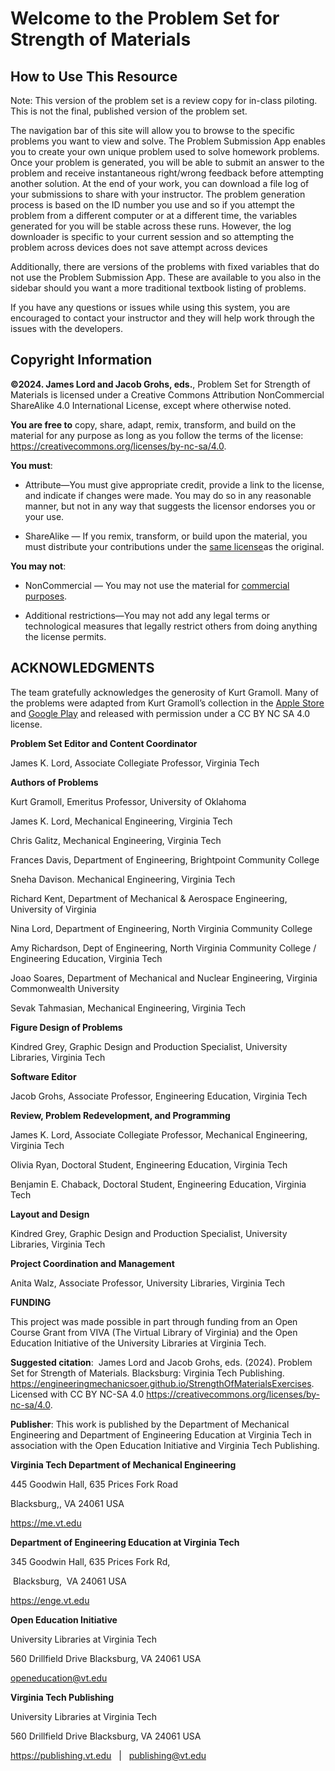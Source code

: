 # Welcome to the Problem Set for Strength of Materials {.unnumbered}

## How to Use This Resource

Note: This version of the problem set is a review copy for in-class piloting. This is not the final, published version of the problem set.

The navigation bar of this site will allow you to browse to the specific problems you want to view and solve. The Problem Submission App enables you to create your own unique problem used to solve homework problems. Once your problem is generated, you will be able to submit an answer to the problem and receive instantaneous right/wrong feedback before attempting another solution. At the end of your work, you can download a file log of your submissions to share with your instructor. The problem generation process is based on the ID number you use and so if you attempt the problem from a different computer or at a different time, the variables generated for you will be stable across these runs. However, the log downloader is specific to your current session and so attempting the problem across devices does not save attempt across devices

Additionally, there are versions of the problems with fixed variables that do not use the Problem Submission App. These are available to you also in the sidebar should you want a more traditional textbook listing of problems.

If you have any questions or issues while using this system, you are encouraged to contact your instructor and they will help work through the issues with the developers.

## Copyright Information

**©2024. James Lord and Jacob Grohs, eds.**, Problem Set for Strength of Materials is licensed under a Creative Commons Attribution NonCommercial ShareAlike 4.0 International License, except where otherwise noted. 

**You are free to** copy, share, adapt, remix, transform, and build on the material for any purpose as long as you follow the terms of the license: [https://creativecommons.org/licenses/by-nc-sa/4.0](https://creativecommons.org/licenses/by-nc-sa/4.0/). 

**You must**: 

-   Attribute—You must give appropriate credit, provide a link to the license, and indicate if changes were made. You may do so in any reasonable manner, but not in any way that suggests the licensor endorses you or your use.

-   ShareAlike — If you remix, transform, or build upon the material, you must distribute your contributions under the [same license](https://creativecommons.org/licenses/by-nc-sa/4.0/#ref-same-license)as the original.

**You may not**: 

-   NonCommercial — You may not use the material for [commercial purposes](https://creativecommons.org/licenses/by-nc-sa/4.0/#ref-commercial-purposes).

-   Additional restrictions—You may not add any legal terms or technological measures that legally restrict others from doing anything the license permits. 

## **ACKNOWLEDGMENTS**

The team gratefully acknowledges the generosity of Kurt Gramoll. Many of the problems were adapted from Kurt Gramoll’s collection in the [Apple Store](https://apps.apple.com/us/app/eng-mechanics/id1526030024) and [Google Play](https://play.google.com/store/apps/details?id=air.com.gramago.engProbME&pli=1) and released with permission under a CC BY NC SA 4.0 license.

**Problem Set Editor and Content Coordinator**

James K. Lord, Associate Collegiate Professor, Virginia Tech

**Authors of Problems**

Kurt Gramoll, Emeritus Professor, University of Oklahoma

James K. Lord, Mechanical Engineering, Virginia Tech

Chris Galitz, Mechanical Engineering, Virginia Tech

Frances Davis, Department of Engineering, Brightpoint Community College

Sneha Davison. Mechanical Engineering, Virginia Tech

Richard Kent, Department of Mechanical & Aerospace Engineering, University of Virginia

Nina Lord, Department of Engineering, North Virginia Community College

Amy Richardson, Dept of Engineering, North Virginia Community College / Engineering Education, Virginia Tech

Joao Soares, Department of Mechanical and Nuclear Engineering, Virginia Commonwealth University

Sevak Tahmasian, Mechanical Engineering, Virginia Tech

**Figure Design of Problems**

Kindred Grey, Graphic Design and Production Specialist, University Libraries, Virginia Tech

**Software Editor**

Jacob Grohs, Associate Professor, Engineering Education, Virginia Tech

**Review, Problem Redevelopment, and Programming**

James K. Lord, Associate Collegiate Professor, Mechanical Engineering, Virginia Tech

Olivia Ryan, Doctoral Student, Engineering Education, Virginia Tech

Benjamin E. Chaback, Doctoral Student, Engineering Education, Virginia Tech

**Layout and Design**

Kindred Grey, Graphic Design and Production Specialist, University Libraries, Virginia Tech

**Project Coordination and Management**

Anita Walz, Associate Professor, University Libraries, Virginia Tech

**FUNDING**

This project was made possible in part through funding from an Open Course Grant from VIVA (The Virtual Library of Virginia) and the Open Education Initiative of the University Libraries at Virginia Tech.

**Suggested citation**:  James Lord and Jacob Grohs, eds. (2024). Problem Set for Strength of Materials. Blacksburg: Virginia Tech Publishing. <https://engineeringmechanicsoer.github.io/StrengthOfMaterialsExercises>. Licensed with CC BY NC-SA 4.0 <https://creativecommons.org/licenses/by-nc-sa/4.0>.

**Publisher**: This work is published by the Department of Mechanical Engineering and Department of Engineering Education at Virginia Tech in association with the Open Education Initiative and Virginia Tech Publishing.

**Virginia Tech Department of Mechanical Engineering**

445 Goodwin Hall, 635 Prices Fork Road

Blacksburg,, VA 24061 USA

<https://me.vt.edu> 

**Department of Engineering Education at Virginia Tech**

345 Goodwin Hall, 635 Prices Fork Rd,

 Blacksburg,  VA 24061 USA

<https://enge.vt.edu> 

**Open Education Initiative**

University Libraries at Virginia Tech 

560 Drillfield Drive Blacksburg, VA 24061 USA 

[openeducation\@vt.edu](mailto:openeducation@vt.edu) 

**Virginia Tech Publishing**

University Libraries at Virginia Tech 

560 Drillfield Drive Blacksburg, VA 24061 USA 

<https://publishing.vt.edu>   \|   [publishing\@vt.edu\
](mailto:publishing@vt.edu)
